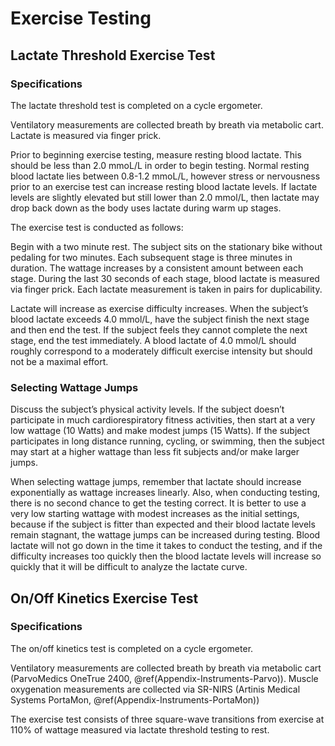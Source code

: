 # Exercise Testing {#ExerciseTesting}

## Lactate Threshold Exercise Test {#ExerciseTesting-LT}

### Specifications {#ExerciseTesting-LT-Specs}

The lactate threshold test is completed on a cycle ergometer. 

Ventilatory measurements are collected breath by breath via metabolic cart. 
Lactate is measured via finger prick.

Prior to beginning exercise testing, measure resting blood lactate. This should be less than 2.0 mmoL/L in order to begin testing. Normal resting blood lactate lies between 0.8-1.2 mmoL/L, however stress or nervousness prior to an exercise test can increase resting blood lactate levels. If lactate levels are slightly elevated but still lower than 2.0 mmol/L, then lactate may drop back down as the body uses lactate during warm up stages. 

The exercise test is conducted as follows:

Begin with a two minute rest. The subject sits on the stationary bike without pedaling for two minutes. 
Each subsequent stage is three minutes in duration. The wattage increases by a consistent amount between each stage. During the last 30 seconds of each stage, blood lactate is measured via finger prick. Each lactate measurement is taken in pairs for duplicability.

Lactate will increase as exercise difficulty increases. When the subject's blood lactate exceeds 4.0 mmol/L, have the subject finish the next stage and then end the test. If the subject feels they cannot complete the next stage, end the test immediately. A blood lactate of 4.0 mmol/L should roughly correspond to a moderately difficult exercise intensity but should not be a maximal effort. 

### Selecting Wattage Jumps {#ExerciseTesting-LT-Watts}

Discuss the subject's physical activity levels. If the subject doesn't participate in much cardiorespiratory fitness activities, then start at a very low wattage (10 Watts) and make modest jumps (15 Watts).  If the subject participates in long distance running, cycling, or swimming, then the subject may start at a higher wattage than less fit subjects and/or make larger jumps. 

When selecting wattage jumps, remember that lactate should increase exponentially as wattage increases linearly. Also, when conducting testing, there is no second chance to get the testing correct. It is better to use a very low starting wattage with modest increases as the initial settings, because if the subject is fitter than expected and their blood lactate levels remain stagnant, the wattage jumps can be increased during testing. Blood lactate will not go down in the time it takes to conduct the testing, and if the difficulty increases too quickly then the blood lactate levels will increase so quickly that it will be difficult to analyze the lactate curve. 

## On/Off Kinetics Exercise Test {#ExerciseTesting-Onoff}

### Specifications {#ExerciseTesting-Onoff-Specs}

The on/off kinetics test is completed on a cycle ergometer. 

Ventilatory measurements are collected breath by breath via metabolic cart (ParvoMedics OneTrue 2400, \@ref(Appendix-Instruments-Parvo)). Muscle oxygenation measurements are collected via SR-NIRS (Artinis Medical Systems PortaMon, \@ref(Appendix-Instruments-PortaMon))

The exercise test consists of three square-wave transitions from exercise at 110% of wattage measured via lactate threshold testing to rest. 

